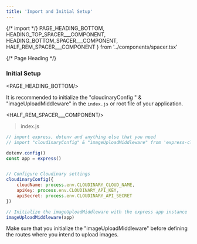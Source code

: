 ```yaml
---
title: 'Import and Initial Setup'
---
```


{/* import */}
    PAGE_HEADING_BOTTOM,
    HEADING_TOP_SPACER___COMPONENT,
    HEADING_BOTTOM_SPACER___COMPONENT,
    HALF_REM_SPACER___COMPONENT
} from '../components/spacer.tsx'


{/* Page Heading */}
### Initial Setup
<PAGE_HEADING_BOTTOM/>

It is recommended to initialize the "cloudinaryConfig " & "imageUploadMiddleware" in the `index.js` or root file of your application. 


<HALF_REM_SPACER___COMPONENT/>


>index.js
```js showLineNumbers copy
// import express, dotenv and anything else that you need
// import "cloudinaryConfig" & "imageUploadMiddleware" from 'express-cloudinary-image-handler'

dotenv.config()
const app = express()


// Configure Cloudinary settings 
cloudinaryConfig({
    cloudName: process.env.CLOUDINARY_CLOUD_NAME,
    apiKey: process.env.CLOUDINARY_API_KEY,
    apiSecret: process.env.CLOUDINARY_API_SECRET
})

// Initialize the imageUploadMiddleware with the express app instance 
imageUploadMiddleware(app)
```


<Callout type="info" emoji="ℹ️">
Make sure that you initialize the "imageUploadMiddleware" before defining the routes where you intend to upload images.
</Callout>
